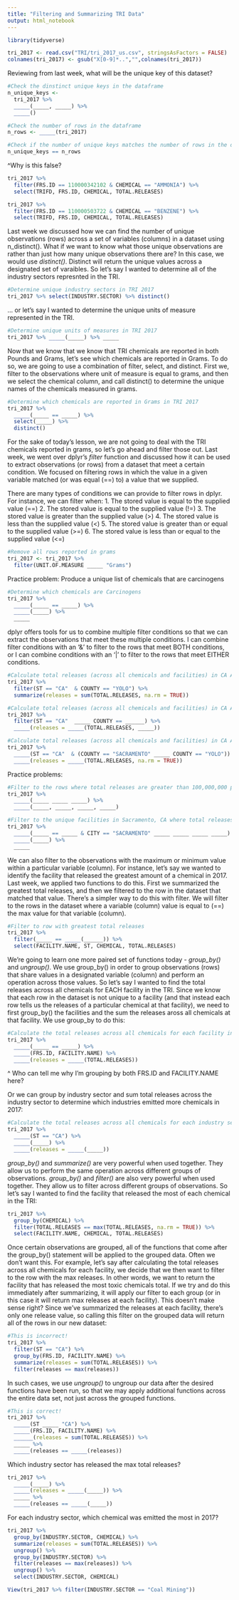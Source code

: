 ```yaml
---
title: "Filtering and Summarizing TRI Data"
output: html_notebook
---
```


```r
library(tidyverse)
```



```r
tri_2017 <- read.csv("TRI/tri_2017_us.csv", stringsAsFactors = FALSE)
colnames(tri_2017) <- gsub("X[0-9]*..","",colnames(tri_2017))
```

Reviewing from last week, what will be the unique key of this dataset?
```r
#Check the dinstinct unique keys in the dataframe
n_unique_keys <- 
  tri_2017 %>% 
  _____(_____, _____) %>% 
  _____()

#Check the number of rows in the dataframe
n_rows <- _____(tri_2017)

#Check if the number of unique keys matches the number of rows in the dataset.
n_unique_keys == n_rows
```

^Why is this false?
```r
tri_2017 %>% 
  filter(FRS.ID == 110000342102 & CHEMICAL == "AMMONIA") %>% 
  select(TRIFD, FRS.ID, CHEMICAL, TOTAL.RELEASES)

tri_2017 %>% 
  filter(FRS.ID == 110000503722 & CHEMICAL == "BENZENE") %>% 
  select(TRIFD, FRS.ID, CHEMICAL, TOTAL.RELEASES)

```

Last week we discussed how we can find the number of unique observations (rows) across a set of variables (columns) in a dataset using n_distinct(). What if we want to know what those unique observations are rather than just how many unique observations there are? In this case, we would use *distinct()*. Distinct will return the unique values across a designated set of varaibles. So let's say I wanted to determine all of the industry sectors represnted in the TRI. 

```r
#Determine unique industry sectors in TRI 2017
tri_2017 %>% select(INDUSTRY.SECTOR) %>% distinct()
```

... or let's say I wanted to determine the unique units of measure represented in the TRI. 
```r
#Determine unique units of measures in TRI 2017
tri_2017 %>% _____(_____) %>% _____
```

Now that we know that we know that TRI chemicals are reported in both Pounds and Grams, let's see which chemicals are reported in Grams. To do so, we are going to use a combination of filter, select, and distinct. First we, filter to the observations where unit of measure is equal to grams, and then we select the chemical column, and call distinct() to determine the unique names of the chemicals measured in grams. 
```r
#Determine which chemicals are reported in Grams in TRI 2017
tri_2017 %>% 
  _____(_____ == _____) %>% 
  select(_____) %>% 
  distinct()
```

For the sake of today's lesson, we are not going to deal with the TRI chemicals reported in grams, so let's go ahead and filter those out. Last week, we went over dplyr's *filter* function and discussed how it can be used to extract observations (or rows) from a dataset that meet a certain condition. We focused on filtering rows in which the value in a given variable matched (or was equal (==) to) a value that we supplied.

There are many types of conditions we can provide to filter rows in dplyr. For instance, we can filter when:
1. The stored value is equal to the supplied value (==)
2. The stored value is equal to the supplied value (!=)
3. The stored value is greater than the supplied value (>)
4. The stored value is less than the supplied value (<)
5. The stored value is greater than or equal to the supplied value (>=)
6. The stored value is less than or equal to the supplied value (<=)
```r
#Remove all rows reported in grams
tri_2017 <- tri_2017 %>% 
  filter(UNIT.OF.MEASURE _____ "Grams")
```



Practice problem: Produce a unique list of chemicals that are carcinogens

```r
#Determine which chemicals are Carcinogens
tri_2017 %>% 
  _____(_____ == _____) %>% 
  _____(_____) %>% 
  _____
```

dplyr offers tools for us to combine multiple filter conditions so that we can extract the observations that meet these multiple conditions. I can combine filter conditions with an '&' to filter to the rows that meet BOTH conditions, or I can combine conditions with an '|' to filter to the rows that meet EITHER conditions.

```r
#Calculate total releases (across all chemicals and facilities) in CA AND Yolo County in 2017
tri_2017 %>% 
  filter(ST == "CA"  & COUNTY == "YOLO") %>% 
  summarize(releases = sum(TOTAL.RELEASES, na.rm = TRUE))

#Calculate total releases (across all chemicals and facilities) in CA AND Sacramento in 2017
tri_2017 %>% 
  filter(ST == "CA"  _____ COUNTY == ______) %>% 
  _____(releases = _____(TOTAL.RELEASES, _____))

#Calculate total releases (across all chemicals and facilities) in CA AND (Sacramento OR YOLO) in 2017
tri_2017 %>% 
  _____(ST == "CA"  & (COUNTY == "SACRAMENTO" _____ COUNTY == "YOLO")) %>% 
  _____(releases = _____(TOTAL.RELEASES, na.rm = TRUE))
```

Practice problems:
```r
#Filter to the rows where total releases are greater than 100,000,000 pounds, select facility name, state, chemical, and total releases
tri_2017 %>% 
  _____(_____ _____ _____) %>% 
  _____(_____, _____, _____, _____)

#Filter to the unique facilities in Sacramento, CA where total releases is not equal to 0
tri_2017 %>% 
  _____(_____ == _____ & CITY == "SACRAMENTO" _____ _____ _____ _____) %>% 
  _____(_____) %>%
  _____

```

We can also filter to the observations with the maximum or minimum value within a particular variable (column). For instance, let's say we wanted to identify the facility that released the greatest amount of a chemical in 2017. Last week, we applied two functions to do this. First we summarized the greatest total releases, and then we filtered to the row in the dataset that matched that value. There's a simpler way to do this with filter. We will filter to the rows in the dataset where a variable (column) value is equal to (==) the max value for that variable (column).
```r
#Filter to row with greatest total releases
tri_2017 %>% 
  filter(_____ == _____(______)) %>% 
  select(FACILITY.NAME, ST, CHEMICAL, TOTAL.RELEASES)
```

We're going to learn one more paired set of functions today - *group_by()* and *ungroup()*. We use group_by() in order to group observations (rows) that share values in a designated variable (column) and perform an operation across those values. So let's say I wanted to find the total releases across all chemicals for EACH facility in the TRI. Since we know that each row in the dataset is not unique to a facility (and that instead each row tells us the releases of a particular chemical at that facility), we need to first group_by() the facilities and the sum the releases aross all chemicals at that facility. We use group_by to do this:

```r
#Calculate the total releases across all chemicals for each facility in CA
tri_2017 %>% 
  _____(_____ == _____) %>% 
  _____(FRS.ID, FACILITY.NAME) %>% 
  _____(releases = _____(TOTAL.RELEASES))

```
^ Who can tell me why I'm grouping by both FRS.ID and FACILITY.NAME here?

Or we can group by industry sector and sum total releases across the industry sector to determine which industries emitted more chemicals in 2017:
```r
#Calculate the total releases across all chemicals for each industry sector in CA
tri_2017 %>% 
  _____(ST == "CA") %>% 
  _____(_____) %>% 
  _____(releases = _____(_____))
```
*group_by()* and *summarize()* are very powerful when used together. They allow us to perform the same operation across different groups of observations. *group_by()* and *filter()* are also very powerful when used together. They allow us to filter across different groups of observations. So let's say I wanted to find the facility that released the most of each chemical in the TRI:
```r
tri_2017 %>%
  group_by(CHEMICAL) %>%
  filter(TOTAL.RELEASES == max(TOTAL.RELEASES, na.rm = TRUE)) %>%
  select(FACILITY.NAME, CHEMICAL, TOTAL.RELEASES)
```



Once certain observations are grouped, all of the functions that come after the group_by() statement will be applied to the grouped data. Often we don't want this. For example, let's say after calculating the total releases across all chemicals for each facility, we decide that we then want to filter to the row with the max releases. In other words, we want to return the facility that has released the most toxic chemicals total. If we try and do this immediately after summarizing, it will apply our filter to each group (or in this case it will return max releases at each facility). This doesn't make sense right? Since we've summarized the releases at each facility, there's only one release value, so calling this filter on the grouped data will return all of the rows in our new dataset:

```r
#This is incorrect!
tri_2017 %>% 
  filter(ST == "CA") %>% 
  group_by(FRS.ID, FACILITY.NAME) %>% 
  summarize(releases = sum(TOTAL.RELEASES)) %>% 
  filter(releases == max(releases))
```

In such cases, we use *ungroup()* to ungroup our data after the desired functions have been run, so that we may apply additional functions across the entire data set, not just across the grouped functions. 

```r
#This is correct!
tri_2017 %>% 
  _____(ST _____ "CA") %>% 
  _____(FRS.ID, FACILITY.NAME) %>% 
  ______(releases = sum(TOTAL.RELEASES)) %>% 
  _____ %>% 
  _____(releases == _____(releases))
```

 Which industry sector has released the max total releases?
```r
tri_2017 %>% 
  _____(_____) %>% 
  _____(releases = _____(_____)) %>% 
  _____ %>% 
  _____(releases == _____(_____))
```

For each industry sector, which chemical was emitted the most in 2017?
```r
tri_2017 %>% 
  group_by(INDUSTRY.SECTOR, CHEMICAL) %>% 
  summarize(releases = sum(TOTAL.RELEASES)) %>% 
  ungroup() %>% 
  group_by(INDUSTRY.SECTOR) %>%
  filter(releases == max(releases)) %>%
  ungroup() %>% 
  select(INDUSTRY.SECTOR, CHEMICAL)
```

```r
View(tri_2017 %>% filter(INDUSTRY.SECTOR == "Coal Mining"))
```

